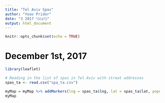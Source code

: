```yaml
---
title: "Tel Aviv Spas"
author: "Yoav Pridor"
date: "3 בדצמבר 2017"
output: html_document
---
```


```r
knitr::opts_chunk$set(echo = TRUE)
```

# December 1st, 2017

```r
library(leaflet)

# Reading in the list of spas in Tel Aviv with streat addresses
spas_ta <- read.csv("spa_ta.csv")

myMap = myMap %>% addMarkers(lng = spas_ta$lng, lat = spas_ta$lat, popup = spas_ta$Name)
myMap
```